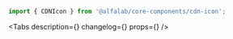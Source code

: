 


<Meta
    title='Компоненты/CDNIcon'
    component={CDNIcon}
/>


<!-- Canvas -->

<Story name='CDNIcon'>
    <CDNIcon name='glyph_debt_m' color='#f00'/>
</Story>


<!-- Docs -->

<ComponentHeader
    name='CDNIcon'
    version={version}
    package='@alfalab/core-components/cdn-icon'
    stage={2}
    design='https://www.figma.com/file/QoGuPDB1hAMoMMqsQQ4Mx7lB/?node-id=3882%3A144'
/>

```jsx
import { CDNIcon } from '@alfalab/core-components/cdn-icon';
```

<Tabs
    description={<Description />}
    changelog={<Changelog />}
    props={<Props of={CDNIconTS} />}
/>
